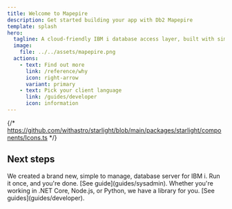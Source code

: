 ```yaml
---
title: Welcome to Mapepire
description: Get started building your app with Db2 Mapepire
template: splash
hero:
  tagline: A cloud-friendly IBM i database access layer, built with simplicity and performance in-mind.
  image:
    file: ../../assets/mapepire.png
  actions:
    - text: Find out more
      link: /reference/why
      icon: right-arrow
      variant: primary
    - text: Pick your client language
      link: /guides/developer
      icon: information
---
```


{/* https://github.com/withastro/starlight/blob/main/packages/starlight/components/Icons.ts */}


## Next steps

<CardGrid>
	<Card title="Install the Daemon" icon="pencil">
		We created a brand new, simple to manage, database server for IBM i. Run it once, and you're done. [See guide](guides/sysadmin).
	</Card>
	<Card title="Install a client library" icon="add-document">
		Whether you're working in .NET Core, Node.js, or Python, we have a library for you. [See guides](guides/developer).
	</Card>
</CardGrid>
